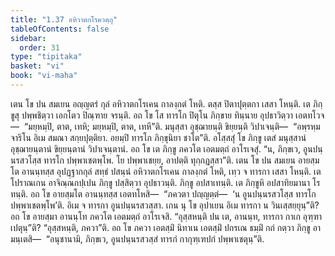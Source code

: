 ```yaml
---
title: "1.37 อหิวาตกโรควตฺถุ"
tableOfContents: false
sidebar:
  order: 31
type: "tipitaka"
basket: "vi"
book: "vi-maha"
---
```



<DynamicBreadcrumb />

<Division number="100" book="vi-maha">

<Paragraph number="440" book="vi-maha">
เตน โข ปน สมเยน อญฺญตรํ กุลํ อหิวาตกโรเคน กาลงฺกตํ โหติ. ตสฺส ปิตาปุตฺตกา เสสา โหนฺติ. เต ภิกฺขูสุ ปพฺพชิตฺวา เอกโตว ปิณฺฑาย จรนฺติ. อถ โข โส ทารโก ปิตุโน ภิกฺขาย ทินฺนาย อุปธาวิตฺวา เอตทโวจ—  “มยฺหมฺปิ, ตาต, เทหิ; มยฺหมฺปิ, ตาต, เทหี”ติ. มนุสฺสา อุชฺฌายนฺติ ขิยฺยนฺติ วิปาเจนฺติ—  “อพฺรหฺมจาริโน อิเม สมณา สกฺยปุตฺติยา. อยมฺปิ ทารโก ภิกฺขุนิยา ชาโต”ติ. อโสฺสสุํ โข ภิกฺขู เตสํ มนุสฺสานํ อุชฺฌายนฺตานํ ขิยฺยนฺตานํ วิปาเจนฺตานํ. อถ โข เต ภิกฺขู ภควโต เอตมตฺถํ อาโรเจสุํ. “น, ภิกฺขเว, อูนปนฺนรสวโสฺส ทารโก ปพฺพาเชตพฺโพ. โย ปพฺพาเชยฺย, อาปตฺติ ทุกฺกฏสฺสา”ติ.
</Paragraph>

<Paragraph number="441" book="vi-maha">
เตน โข ปน สมเยน อายสฺมโต อานนฺทสฺส อุปฏฺฐากกุลํ สทฺธํ ปสนฺนํ อหิวาตกโรเคน กาลงฺกตํ โหติ, เทฺว จ ทารกา เสสา โหนฺติ. เต โปราณเกน อาจิณฺณกปฺเปน ภิกฺขู ปสฺสิตฺวา อุปธาวนฺติ. ภิกฺขู อปสาเทนฺติ. เต ภิกฺขูหิ อปสาทิยมานา โรทนฺติ. อถ โข อายสฺมโต อานนฺทสฺส เอตทโหสิ—  “ภควตา ปญฺญตฺตํ—  ‘น อูนปนฺนรสวโสฺส ทารโก ปพฺพาเชตพฺโพ’ติ. อิเม จ ทารกา อูนปนฺนรสวสฺสา. เกน นุ โข อุปาเยน อิเม ทารกา น วินเสฺสยฺยุนฺ”ติ? อถ โข อายสฺมา อานนฺโท ภควโต เอตมตฺถํ อาโรเจสิ. “อุสฺสหนฺติ ปน เต, อานนฺท, ทารกา กาเก อุฑฺฑาเปตุนฺ”ติ? “อุสฺสหนฺติ, ภควา”ติ. อถ โข ภควา เอตสฺมิํ นิทาเน เอตสฺมิํ ปกรเณ ธมฺมิํ กถํ กตฺวา ภิกฺขู อามนฺเตสิ—  “อนุชานามิ, ภิกฺขเว, อูนปนฺนรสวสฺสํ ทารกํ กากุฑฺเฑปกํ ปพฺพาเชตุนฺ”ติ.
</Paragraph>
</Division>